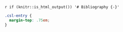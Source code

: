 `r if (knitr::is_html_output()) '# Bibliography {-}'`

```css
.csl-entry {
  margin-top: .75em;
}
```

